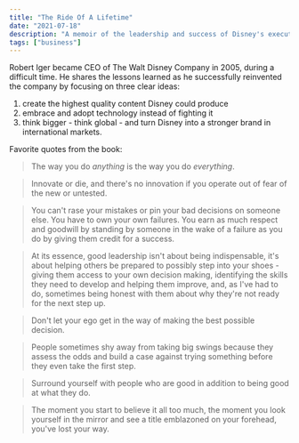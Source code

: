 ```yaml
---
title: "The Ride Of A Lifetime"
date: "2021-07-18"
description: "A memoir of the leadership and success of Disney's executive chairman."
tags: ["business"]
---
```


Robert Iger became CEO of The Walt Disney Company in 2005, during a difficult time.
He shares the lessons learned as he successfully reinvented the company by focusing on three clear ideas:

1. create the highest quality content Disney could produce
2. embrace and adopt technology instead of fighting it
3. think bigger - think global - and turn Disney into a stronger brand in international markets.

Favorite quotes from the book:

> The way you do _anything_ is the way you do _everything_.

> Innovate or die, and there's no innovation if you operate out of fear of the new or untested.

> You can't rase your mistakes or pin your bad decisions on someone else. You have to own your own failures. You earn as much respect and goodwill by standing by someone in the wake of a failure as you do by giving them credit for a success.

> At its essence, good leadership isn't about being indispensable, it's about helping others be prepared to possibly step into your shoes - giving them access to your own decision making, identifying the skills they need to develop and helping them improve, and, as I've had to do, sometimes being honest with them about why they're not ready for the next step up.

> Don't let your ego get in the way of making the best possible decision.

> People sometimes shy away from taking big swings because they assess the odds and build a case against trying something before they even take the first step.

> Surround yourself with people who are good in addition to being good at what they do.

> The moment you start to believe it all too much, the moment you look yourself in the mirror and see a title emblazoned on your forehead, you've lost your way.

